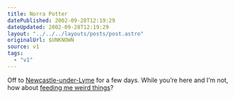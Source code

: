 ```yaml
---
title: Norra Potter
datePublished: 2002-09-28T12:19:29
dateUpdated: 2002-09-28T12:19:29
layout: "../../../layouts/posts/post.astro"
originalUrl: $UNKNOWN
source: v1
tags:
  - "v1"
---
```


Off to [Newcastle-under-Lyme][1] for a few days. While you&#8217;re here and I&#8217;m not, how about [feeding me weird things][2]?

[1]: http://www.knowhere.co.uk/3216.html "Knowhere Guide: Newcastle-under-Lyme"
[2]: /straplines/add/ "anglepoised: add a strapline. of course, i can't add them to the pool til I get back..."
